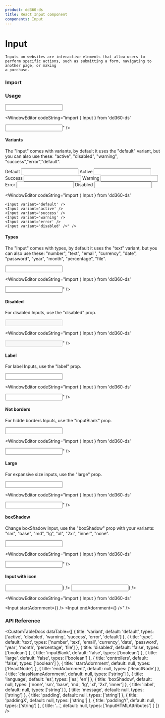 ```yaml
---
product: dd360-ds
title: React Input component
components: Input
---
```


# <span name="floating-nav">Input</span>

    Inputs on websites are interactive elements that allow users to perform specific actions, such as submitting a form, navigating to another page, or making
    a purchase.

### <span name="floating-nav">Import</span>

<WindowEditor codeString="import { Input } from 'dd360-ds'" />
<WindowEditor codeString="import Input from 'dd360-ds/Input'" />

### <span name="floating-nav">Usage</span>

<ContainerComponentDoc className="gap-y-2">
    <Input />
</ContainerComponentDoc>

<WindowEditor codeString="import { Input } from 'dd360-ds'

<Input />" />

#### <span name="floating-nav">Variants</span>

The "Input" comes with variants, by default it uses the "default" variant, but you can also use these: "active", "disabled", "warning",
"success","error","default".

<ContainerComponentDoc className="gap-y-2">
    <Text>Default</Text>
    <Input className="mb-2" variant="default" />
    <Text>Active</Text>
    <Input className="mb-2" variant="active" />
    <Text>Success</Text>
    <Input className="mb-2" variant="success" />
    <Text>Warning</Text>
    <Input className="mb-2" variant="warning" />
    <Text>Error</Text>
    <Input className="mb-2" variant="error" />
    <Text>Disabled</Text>
    <Input className="mb-2" variant="disabled" />
</ContainerComponentDoc>

<WindowEditor codeString="import { Input } from 'dd360-ds'

    <Input variant='default' />
    <Input variant='active' />
    <Input variant='success' />
    <Input variant='warning' />
    <Input variant='error' />
    <Input variant='disabled' />" />

#### <span name="floating-nav">Types</span>

The "Input" comes with types, by default it uses the "text" variant, but you can also use these: "number", "text", "email", "currency", "date", "password",
"year", "month", "percentage", "file".

<ContainerComponentDoc className="gap-y-2">
    <Input type="text" />
</ContainerComponentDoc>

<WindowEditor codeString="import { Input } from 'dd360-ds'

<Input type='text' />" />

#### <span name="floating-nav">Disabled</span>

For disabled Inputs, use the "disabled" prop.

<ContainerComponentDoc className="gap-y-2">
    <Input disabled />
</ContainerComponentDoc>

<WindowEditor codeString="import { Input } from 'dd360-ds'

<Input disabled />" />

#### <span name="floating-nav">Label</span>

For label Inputs, use the "label" prop.

<ContainerComponentDoc className="gap-y-2">
    <Input label="Email" />
</ContainerComponentDoc>

<WindowEditor codeString="import { Input } from 'dd360-ds'

<Input label='Email' />" />

#### <span name="floating-nav">Not borders</span>

For hidde borders Inputs, use the "inputBlank" prop.

<ContainerComponentDoc className="gap-y-2">
    <Input inputBlank />
</ContainerComponentDoc>

<WindowEditor codeString="import { Input } from 'dd360-ds'

<Input inputBlank />" />

#### <span name="floating-nav">Large</span>

For expansive size inputs, use the "large" prop.

<ContainerComponentDoc className="gap-y-2">
    <Input large />
</ContainerComponentDoc>

<WindowEditor codeString="import { Input } from 'dd360-ds'

<Input large />" />

#### <span name="floating-nav">boxShadow</span>

Change boxShadow input, use the "boxShadow" prop with your variants: "sm", "base", "md", "lg", "xl", "2xl", "inner", "none".

<ContainerComponentDoc className="gap-y-2">
    <Input boxShadow="inner" />
</ContainerComponentDoc>

<WindowEditor codeString="import { Input } from 'dd360-ds'

<Input boxShadow='inner' />" />

#### <span name="floating-nav">Input with icon</span>

<ContainerComponentDoc className="gap-y-2">
    <Input startAdornment={<DynamicHeroIcon icon="AcademicCapIcon" className="text-blue-700 w-6" />} />
    <Input endAdornment={<DynamicHeroIcon icon="AcademicCapIcon" className="text-blue-700 w-6" />} />
</ContainerComponentDoc>

<WindowEditor codeString="import { Input } from 'dd360-ds'

<Input startAdornment={<DynamicHeroIcon icon='AcademicCapIcon' className='text-blue-700 w-6' />} />
<Input endAdornment={<DynamicHeroIcon icon='AcademicCapIcon' className='text-blue-700 w-6' />} />" />

### <span name="floating-nav">API Reference</span>

<CustomTableDocs
    dataTable={[
        { title: 'variant', default: 'default', types: ['active', 'disabled', 'warning', 'success', 'error', 'default'] },
        { title: 'type', default: 'text', types: ['number', 'text', 'email', 'currency', 'date', 'password', 'year', 'month', 'percentage', 'file'] },
        { title: 'disabled', default: 'false', types: ['boolean'] },
        { title: 'inputBlank', default: 'false', types: ['boolean'] },
        { title: 'large', default: 'false', types: ['boolean'] },
        { title: 'controllers', default: 'false', types: ['boolean'] },
        { title: 'startAdornment', default: null, types: ['ReactNode'] },
        { title: 'endAdornment', default: null, types: ['ReactNode'] },
        { title: 'classNameAdornment', default: null, types: ['string'] },
        { title: 'language', default: 'es', types: ['es', 'en'] },
        { title: 'boxShadow', default: null, types: ['none', 'sm', 'base', 'md', 'lg', 'xl', '2xl', 'inner'] },
        { title: 'label', default: null, types: ['string'] },
        { title: 'message', default: null, types: ['string'] },
        { title: 'padding', default: null, types: ['string'] },
        { title: 'paddingX', default: null, types: ['string'] },
        { title: 'paddingY', default: null, types: ['string'] },
        { title: '...', default: null, types: ['InputHTMLAttributes'] }
    ]}
/>
